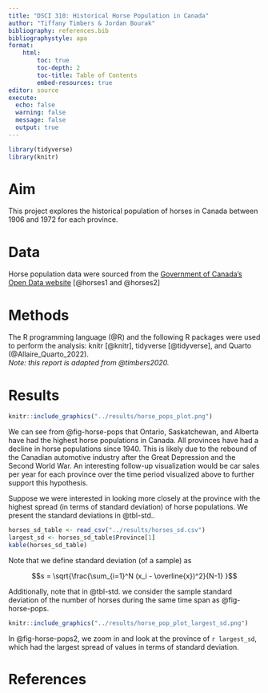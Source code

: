 ```yaml
---
title: "DSCI 310: Historical Horse Population in Canada"
author: "Tiffany Timbers & Jordan Bourak"
bibliography: references.bib
bibliographystyle: apa
format:
    html:
        toc: true
        toc-depth: 2
        toc-title: Table of Contents
        embed-resources: true
editor: source
execute:
  echo: false
  warning: false
  message: false
  output: true
---
```



```r
library(tidyverse)
library(knitr)
```

# Aim

This project explores the historical population of horses in Canada 
between 1906 and 1972 for each province.

# Data

Horse population data were sourced from the 
[Government of Canada's Open Data website](http://open.canada.ca/en/open-data) 
[@horses1 and @horses2]

# Methods

The R programming language (@R) 
and the following R packages were used to perform the analysis: 
knitr [@knitr], tidyverse [@tidyverse], and Quarto (@Allaire_Quarto_2022).  
*Note: this report is adapted from @timbers2020.*

# Results

```r
knitr::include_graphics("../results/horse_pops_plot.png")
```

We can see from @fig-horse-pops that Ontario, Saskatchewan, and Alberta 
have had the highest horse populations in Canada. 
All provinces have had a decline in horse populations since 1940. 
This is likely due to the rebound of the Canadian automotive industry 
after the Great Depression and the Second World War. 
An interesting follow-up visualization would be car sales per year 
for each province over the time period visualized above 
to further support this hypothesis.

Suppose we were interested in looking more closely at the province 
with the highest spread (in terms of standard deviation) of horse populations. 
We present the standard deviations in @tbl-std..

```r
horses_sd_table <- read_csv("../results/horses_sd.csv")
largest_sd <- horses_sd_table$Province[1]
kable(horses_sd_table)
```

Note that we define standard deviation (of a sample) as

$$s = \sqrt{\frac{\sum_{i=1}^N (x_i - \overline{x})^2}{N-1} }$$

Additionally, note that in @tbl-std. we consider the sample standard deviation of the number of horses during the same time span as @fig-horse-pops.

```r
knitr::include_graphics("../results/horse_pop_plot_largest_sd.png")
```

In @fig-horse-pops2, we zoom in and look at the province of `r largest_sd`, which had the largest spread of values in terms of standard deviation.

# References

